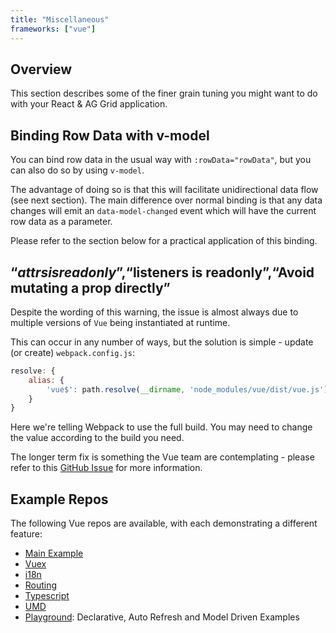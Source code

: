 ```yaml
---
title: "Miscellaneous"
frameworks: ["vue"]
---
```


## Overview

This section describes some of the finer grain tuning you might want to do with your React & AG Grid application.

## Binding Row Data with **v-model**

You can bind row data in the usual way with `:rowData="rowData"`, but you can also do so by using `v-model`.

The advantage of doing so is that this will facilitate unidirectional data flow (see next section). 
The main difference over normal binding is that any data changes will emit an `data-model-changed` 
event which will have the current row data as a parameter.

Please refer to the section below for a practical application of this binding.

## “$attrs is readonly”,“$listeners is readonly”,“Avoid mutating a prop directly”

Despite the wording of this warning, the issue is almost always due to multiple versions of `Vue` being
instantiated at runtime.

This can occur in any number of ways, but the solution is simple - update (or create) `webpack.config.js`:

```js
resolve: {
    alias: {
        'vue$': path.resolve(__dirname, 'node_modules/vue/dist/vue.js')
    }
}
```

Here we're telling Webpack to use the full build. You may need to change the value according 
to the build you need.

The longer term fix is something the Vue team are contemplating - please refer to this
[GitHub Issue](https://github.com/vuejs/vue/issues/8278) for more information.

## Example Repos

The following Vue repos are available, with each demonstrating a different feature:

- [Main Example](https://github.com/ag-grid/ag-grid-vue-example)
- [Vuex](https://github.com/seanlandsman/ag-grid-vue-vuex)
- [i18n](https://github.com/seanlandsman/ag-grid-vue-i18n)
- [Routing](https://github.com/seanlandsman/ag-grid-vue-routing)
- [Typescript](https://github.com/seanlandsman/ag-grid-vue-typescript)
- [UMD](https://github.com/seanlandsman/ag-grid-vue-umd)
- [Playground](https://github.com/seanlandsman/ag-grid-vue-playground): Declarative, Auto Refresh and Model Driven Examples


